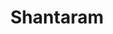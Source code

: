 ---
title: "Shantaram"
bookCover: "/assets/book-covers/shantaram.jpg"
bookAuthor: "Gregory David Roberts"
rating: 10
done: false
tags: []
summary: false
detailedNotes: false
amazonLink: ""
amazonAffiliateLink: ""
---